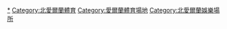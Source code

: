 [[Category:英國體育場地|*]]
[[Category:北愛爾蘭體育|Category:北愛爾蘭體育]]
[[Category:愛爾蘭體育場地|Category:愛爾蘭體育場地]]
[[Category:北愛爾蘭娛樂場所|Category:北愛爾蘭娛樂場所]]
